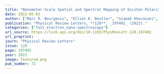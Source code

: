```yaml
---
title: "Nanometer-Scale Spatial and Spectral Mapping of Exciton Polaritons in Structured Plasmonic Cavities"
date: 2022-05-03
author: ["Marc R. Bourgeois", "Elliot K. Beutler", "Siamak Khorasani", "Nicole Panek", "David J. Masiello"]
publication: "Physical Review Letters, **128**, _197401_ (2022)."
categories: ["fast_electron_nano-spectroscopy"]
url_source: https://link.aps.org/doi/10.1103/PhysRevLett.128.197401
url_preprint: 
journ: "Physical Review Letters"
issue: 128
page: 197401
year: 2022
image: featured.png
pub_number: 72
---
```

